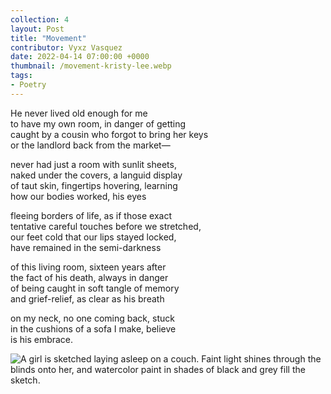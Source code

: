 ---
collection: 4
layout: Post
title: "Movement"
contributor: Vyxz Vasquez
date: 2022-04-14 07:00:00 +0000
thumbnail: /movement-kristy-lee.webp
tags: 
- Poetry
---
He never lived old enough for me<br />
to have my own room, in danger of getting<br />
caught by a cousin who forgot to bring her keys<br />
or the landlord back from the market—

never had just a room with sunlit sheets,<br />
naked under the covers, a languid display<br />
of taut skin, fingertips hovering, learning<br />
how our bodies worked, his eyes

fleeing borders of life, as if those exact<br />
tentative careful touches before we stretched, <br />
our feet cold that our lips stayed locked,<br />
have remained in the semi-darkness

of this living room, sixteen years after <br />
the fact of his death, always in danger <br />
of being caught in soft tangle of memory<br />
and grief-relief, as clear as his breath 

on my neck, no one coming back, stuck<br />
in the cushions of a sofa I make, believe<br />
is his embrace.

<img src="/images/4/movement-kristy-lee.jpg" 
    alt="A girl is sketched laying asleep on a couch. Faint light shines through the blinds onto her, and watercolor paint in shades of black and grey fill the sketch."
    class="w650" />
